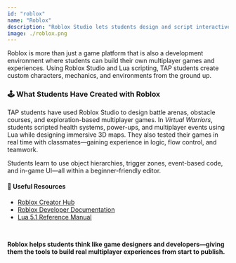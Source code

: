 ```yaml
---
id: "roblox"
name: "Roblox"
description: "Roblox Studio lets students design and script interactive 3D games using Lua, empowering them to build multiplayer and immersive digital worlds."
image: ./roblox.png
---
```


Roblox is more than just a game platform that is also a development environment where students can build their own multiplayer games and experiences. Using Roblox Studio and Lua scripting, TAP students create custom characters, mechanics, and environments from the ground up.

### 🕹️ What Students Have Created with Roblox

TAP students have used Roblox Studio to design battle arenas, obstacle courses, and exploration-based multiplayer games. In *Virtual Warriors*, students scripted health systems, power-ups, and multiplayer events using Lua while designing immersive 3D maps. They also tested their games in real time with classmates—gaining experience in logic, flow control, and teamwork.

Students learn to use object hierarchies, trigger zones, event-based code, and in-game UI—all within a beginner-friendly editor.

#### 🔗 Useful Resources

- <a href="https://create.roblox.com/" target="_blank" rel="noopener noreferrer">Roblox Creator Hub</a>
- <a href="https://create.roblox.com/docs" target="_blank" rel="noopener noreferrer">Roblox Developer Documentation</a>
- <a href="https://www.lua.org/manual/5.1/" target="_blank" rel="noopener noreferrer">Lua 5.1 Reference Manual</a>

<br/>

<b>Roblox helps students think like game designers and developers—giving them the tools to build real multiplayer experiences from start to publish.</b>
